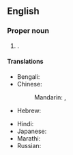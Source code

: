 ==English==
{{wikipedia}}

===Proper noun===
{{en-proper noun|head=[[port|Port]] [[Blair]]}}

# {{place|en|capital city|uterr:pref/Andaman and Nicobar Islands|c/India}}.

====Translations====
{{trans-top|capital of Andaman and Nicobar Islands, India}}
* Bengali: {{t|bn|বন্দর ব্লেয়ার}}
* Chinese:
*: Mandarin: {{t|cmn|布萊爾港|sc=Hani}}, {{t|cmn|布莱尔港|tr=Bùlái'ěr-Gǎng|sc=Hani}}
* Hebrew: {{t|he|פורט בלייר}}
{{trans-mid}}
* Hindi: {{t|hi|पोर्ट ब्लेयर}}
* Japanese: {{t|ja|ポートブレア|tr=Pōtoburea}}
* Marathi: {{t|mr|पोर्ट ब्लेयर|n}}
* Russian: {{t|ru|Порт-Блэр|m}}
{{trans-bottom}}